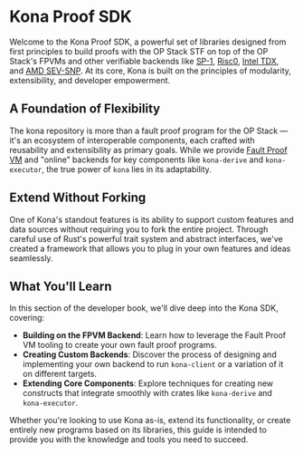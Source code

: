# Kona Proof SDK

Welcome to the Kona Proof SDK, a powerful set of libraries designed
from first principles to build proofs with the OP Stack STF on top
of the OP Stack's FPVMs and other verifiable backends like [SP-1][sp-1],
[Risc0][rzero], [Intel TDX][tdx], and [AMD SEV-SNP][sev-snp]. At its
core, Kona is built on the principles of modularity, extensibility,
and developer empowerment.

## A Foundation of Flexibility

The kona repository is more than a fault proof program for the OP Stack
— it's an ecosystem of interoperable components, each crafted with
reusability and extensibility as primary goals. While we provide
[Fault Proof VM](/glossary#fault-proof-vm) and "online" backends
for key components like `kona-derive` and `kona-executor`, the true
power of `kona` lies in its adaptability.

## Extend Without Forking

One of Kona's standout features is its ability to support custom
features and data sources without requiring you to fork the entire
project. Through careful use of Rust's powerful trait system and
abstract interfaces, we've created a framework that allows you to
plug in your own features and ideas seamlessly.

## What You'll Learn

In this section of the developer book, we'll dive deep into the Kona SDK, covering:
* **Building on the FPVM Backend**: Learn how to leverage the Fault Proof VM tooling to create your own fault proof programs.
* **Creating Custom Backends**: Discover the process of designing and implementing your own backend to run `kona-client` or a variation of it on different targets.
* **Extending Core Components**: Explore techniques for creating new constructs that integrate smoothly with crates like `kona-derive` and `kona-executor`.

Whether you're looking to use Kona as-is, extend its functionality, or create entirely new programs based on its libraries,
this guide is intended to provide you with the knowledge and tools you need to succeed.

[sp-1]: https://github.com/succinctlabs/sp1
[rzero]: https://github.com/risc0/risc0
[tdx]: https://www.intel.com/content/www/us/en/developer/tools/trust-domain-extensions/documentation.html
[sev-snp]: https://www.amd.com/en/developer/sev.html

[op-stack]: https://github.com/ethereum-optimism/optimism
[op-program]: https://github.com/ethereum-optimism/optimism/tree/develop/op-program
[cannon]: https://github.com/ethereum-optimism/optimism/tree/develop/cannon
[cannon-rs]: https://github.com/op-rs/cannon-rs
[asterisc]: https://github.com/ethereum-optimism/asterisc
[fp-specs]: https://specs.optimism.io/experimental/fault-proof/index.html
[fpp-specs]: https://specs.optimism.io/experimental/fault-proof/index.html#fault-proof-program
[preimage-specs]: https://specs.optimism.io/experimental/fault-proof/index.html#pre-image-oracle
[cannon-specs]: https://specs.optimism.io/experimental/fault-proof/cannon-fault-proof-vm.html#cannon-fault-proof-virtual-machine
[l2-output-root]: https://specs.optimism.io/protocol/proposals.html#l2-output-commitment-construction
[op-succinct]: https://github.com/succinctlabs/op-succinct
[revm]: https://github.com/bluealloy/revm

[kona]: https://github.com/op-rs/kona
[issues]: https://github.com/op-rs/kona/issues
[new-issue]: https://github.com/op-rs/kona/issues/new
[contributing]: https://github.com/op-rs/kona/tree/main/CONTRIBUTING.md

[op-labs]: https://github.com/ethereum-optimism
[bad-boi-labs]: https://github.com/BadBoiLabs
